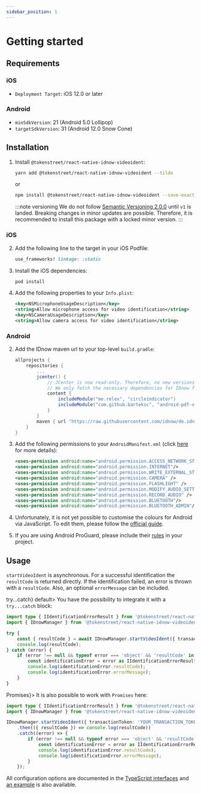 ```yaml
---
sidebar_position: 1
---
```



# Getting started

## Requirements

### iOS

-   `Deployment Target`: iOS 12.0 or later

### Android

-   `minSdkVersion`: 21 (Android 5.0 Lollipop)
-   `targetSdkVersion`: 31 (Android 12.0 Snow Cone)

## Installation

1. Install `@tokenstreet/react-native-idnow-videoident`:

    ```sh
    yarn add @tokenstreet/react-native-idnow-videoident --tilde
    ```

    or

    ```sh
    npm install @tokenstreet/react-native-idnow-videoident --save-exact
    ```

    :::note versioning
    We do not follow [Semantic Versioning 2.0.0](https://semver.org/) until `v1` is landed. Breaking changes in minor updates are possible.
    Therefore, it is recommended to install this package with a locked minor version.
    :::

### iOS

2. Add the following line to the target in your iOS Podfile:

    ```ruby
    use_frameworks! linkage: :static
    ```

3. Install the iOS dependencies:

    ```sh
    pod install
    ```

4. Add the following properties to your `Info.plist`:

    ```xml
    <key>NSMicrophoneUsageDescription</key>
    <string>Allow microphone access for video identification</string>
    <key>NSCameraUsageDescription</key>
    <string>Allow camera access for video identification</string>
    ```

### Android

2. Add the IDnow maven url to your top-level `build.gradle`:

    ```gradle
    allprojects {
        repositories {
            ...
            jcenter() {
                // JCenter is now read-only. Therefore, no new versions are published there any more.
                // We only fetch the necessary dependencies for IDnow from JCenter to avoid loading old dependencies.
                content {
                    includeModule("me.relex", "circleindicator")
                    includeModule("com.github.barteksc", "android-pdf-viewer")
                }
            }
            maven { url "https://raw.githubusercontent.com/idnow/de.idnow.android/master" }
        }
    }
    ```

3. Add the following permissions to your `AndroidManifest.xml` (click [here](https://github.com/idnow/de.idnow.android#androidmanifest) for more details):

    ```xml
    <uses-permission android:name="android.permission.ACCESS_NETWORK_STATE"/>
    <uses-permission android:name="android.permission.INTERNET"/>
    <uses-permission android:name="android.permission.WRITE_EXTERNAL_STORAGE"/>
    <uses-permission android:name="android.permission.CAMERA" />
    <uses-permission android:name="android.permission.FLASHLIGHT" />
    <uses-permission android:name="android.permission.MODIFY_AUDIO_SETTINGS" />
    <uses-permission android:name="android.permission.RECORD_AUDIO" />
    <uses-permission android:name="android.permission.BLUETOOTH"/>
    <uses-permission android:name="android.permission.BLUETOOTH_ADMIN"/>
    ```

4. Unfortunately, it is not yet possible to customise the colours for Android via JavaScript. To edit them, please follow the [official guide](https://github.com/idnow/de.idnow.android#colors).

5. If you are using Android ProGuard, please include their [rules](https://github.com/idnow/de.idnow.android/blob/master/proguard-rules.pro) in your project.

## Usage

`startVideoIdent` is asynchronous. For a successful identification the `resultCode` is returned directly. If the identification failed, an error is thrown with a `resultCode`. Also, an optional `errorMessage` can be included.

<Tabs>
<TabItem value="try_catch" label={<code>try...catch</code>} default>
You have the possibility to integrate it with a <code>try...catch</code> block:

```ts
import type { IIdentificationErrorResult } from '@tokenstreet/react-native-idnow-videoident';
import { IDnowManager } from '@tokenstreet/react-native-idnow-videoident';

try {
    const { resultCode } = await IDnowManager.startVideoIdent({ transactionToken: 'YOUR_TRANSACTION_TOKEN' });
    console.log(resultCode);
} catch (error) {
    if (error !== null && typeof error === 'object' && 'resultCode' in error) {
        const identificationError = error as IIdentificationErrorResult;
        console.log(identificationError.resultCode);
        console.log(identificationError.errorMessage);
    }
}
```

</TabItem>
<TabItem value="promises" label={<code>Promises</code>}>
It is also possible to work with <code>Promises</code> here:

```ts
import type { IIdentificationErrorResult } from '@tokenstreet/react-native-idnow-videoident';
import { IDnowManager } from '@tokenstreet/react-native-idnow-videoident';

IDnowManager.startVideoIdent({ transactionToken: 'YOUR_TRANSACTION_TOKEN' })
    .then(({ resultCode }) => console.log(resultCode))
    .catch((error) => {
        if (error !== null && typeof error === 'object' && 'resultCode' in error) {
            const identificationError = error as IIdentificationErrorResult;
            console.log(identificationError.resultCode);
            console.log(identificationError.errorMessage);
        }
    });
```

</TabItem>
</Tabs>

All configuration options are documented in the [TypeScript interfaces](api/interfaces/ISettings) and [an example](https://github.com/tokenstreet-tech/react-native-idnow-videoident/blob/main/example/src/createFullSettings.ts) is also available.

